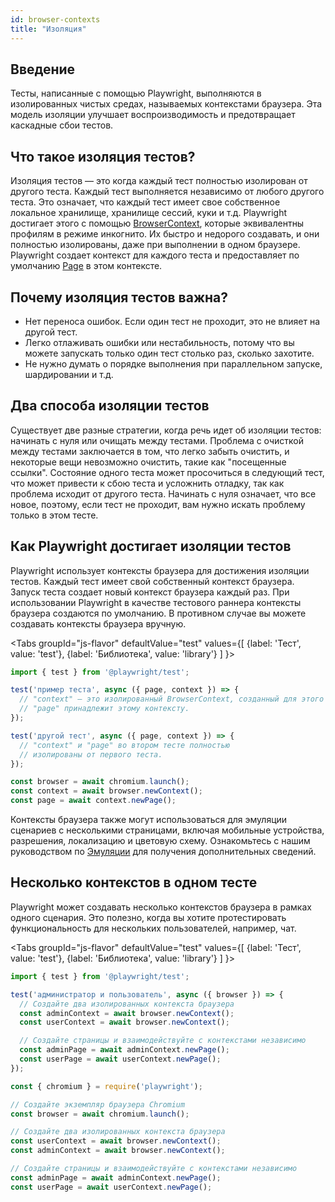 ```yaml
---
id: browser-contexts
title: "Изоляция"
---
```


## Введение

Тесты, написанные с помощью Playwright, выполняются в изолированных чистых средах, называемых контекстами браузера. Эта модель изоляции улучшает воспроизводимость и предотвращает каскадные сбои тестов.

## Что такое изоляция тестов?

Изоляция тестов — это когда каждый тест полностью изолирован от другого теста. Каждый тест выполняется независимо от любого другого теста. Это означает, что каждый тест имеет свое собственное локальное хранилище, хранилище сессий, куки и т.д. Playwright достигает этого с помощью [BrowserContext], которые эквивалентны профилям в режиме инкогнито. Их быстро и недорого создавать, и они полностью изолированы, даже при выполнении в одном браузере. Playwright создает контекст для каждого теста и предоставляет по умолчанию [Page] в этом контексте.

## Почему изоляция тестов важна?
- Нет переноса ошибок. Если один тест не проходит, это не влияет на другой тест.
- Легко отлаживать ошибки или нестабильность, потому что вы можете запускать только один тест столько раз, сколько захотите.
- Не нужно думать о порядке выполнения при параллельном запуске, шардировании и т.д.

## Два способа изоляции тестов

Существует две разные стратегии, когда речь идет об изоляции тестов: начинать с нуля или очищать между тестами. Проблема с очисткой между тестами заключается в том, что легко забыть очистить, и некоторые вещи невозможно очистить, такие как "посещенные ссылки". Состояние одного теста может просочиться в следующий тест, что может привести к сбою теста и усложнить отладку, так как проблема исходит от другого теста. Начинать с нуля означает, что все новое, поэтому, если тест не проходит, вам нужно искать проблему только в этом тесте.

## Как Playwright достигает изоляции тестов

Playwright использует контексты браузера для достижения изоляции тестов. Каждый тест имеет свой собственный контекст браузера. Запуск теста создает новый контекст браузера каждый раз. При использовании Playwright в качестве тестового раннера контексты браузера создаются по умолчанию. В противном случае вы можете создавать контексты браузера вручную.

<Tabs
  groupId="js-flavor"
  defaultValue="test"
  values={[
    {label: 'Тест', value: 'test'},
    {label: 'Библиотека', value: 'library'}
  ]
}>
<TabItem value="test">

```js
import { test } from '@playwright/test';

test('пример теста', async ({ page, context }) => {
  // "context" — это изолированный BrowserContext, созданный для этого конкретного теста.
  // "page" принадлежит этому контексту.
});

test('другой тест', async ({ page, context }) => {
  // "context" и "page" во втором тесте полностью
  // изолированы от первого теста.
});
```

</TabItem>
<TabItem value="library">

```js
const browser = await chromium.launch();
const context = await browser.newContext();
const page = await context.newPage();
```

</TabItem>
</Tabs>

Контексты браузера также могут использоваться для эмуляции сценариев с несколькими страницами, включая мобильные устройства, разрешения, локализацию и цветовую схему. Ознакомьтесь с нашим руководством по [Эмуляции](./emulation.mdx) для получения дополнительных сведений.

## Несколько контекстов в одном тесте

Playwright может создавать несколько контекстов браузера в рамках одного сценария. Это полезно, когда вы хотите протестировать функциональность для нескольких пользователей, например, чат.

<Tabs
  groupId="js-flavor"
  defaultValue="test"
  values={[
    {label: 'Тест', value: 'test'},
    {label: 'Библиотека', value: 'library'}
  ]
}>
<TabItem value="test">

```js
import { test } from '@playwright/test';

test('администратор и пользователь', async ({ browser }) => {
  // Создайте два изолированных контекста браузера
  const adminContext = await browser.newContext();
  const userContext = await browser.newContext();

  // Создайте страницы и взаимодействуйте с контекстами независимо
  const adminPage = await adminContext.newPage();
  const userPage = await userContext.newPage();
});
```

</TabItem>
<TabItem value="library">

```js
const { chromium } = require('playwright');

// Создайте экземпляр браузера Chromium
const browser = await chromium.launch();

// Создайте два изолированных контекста браузера
const userContext = await browser.newContext();
const adminContext = await browser.newContext();

// Создайте страницы и взаимодействуйте с контекстами независимо
const adminPage = await adminContext.newPage();
const userPage = await userContext.newPage();
```

</TabItem>
</Tabs>


[Accessibility]: /api/class-accessibility.mdx "Accessibility"
[Android]: /api/class-android.mdx "Android"
[AndroidDevice]: /api/class-androiddevice.mdx "AndroidDevice"
[AndroidInput]: /api/class-androidinput.mdx "AndroidInput"
[AndroidSocket]: /api/class-androidsocket.mdx "AndroidSocket"
[AndroidWebView]: /api/class-androidwebview.mdx "AndroidWebView"
[APIRequest]: /api/class-apirequest.mdx "APIRequest"
[APIRequestContext]: /api/class-apirequestcontext.mdx "APIRequestContext"
[APIResponse]: /api/class-apiresponse.mdx "APIResponse"
[APIResponseAssertions]: /api/class-apiresponseassertions.mdx "APIResponseAssertions"
[Browser]: /api/class-browser.mdx "Browser"
[BrowserContext]: /api/class-browsercontext.mdx "BrowserContext"
[BrowserServer]: /api/class-browserserver.mdx "BrowserServer"
[BrowserType]: /api/class-browsertype.mdx "BrowserType"
[CDPSession]: /api/class-cdpsession.mdx "CDPSession"
[Clock]: /api/class-clock.mdx "Clock"
[ConsoleMessage]: /api/class-consolemessage.mdx "ConsoleMessage"
[Coverage]: /api/class-coverage.mdx "Coverage"
[Dialog]: /api/class-dialog.mdx "Dialog"
[Download]: /api/class-download.mdx "Download"
[Electron]: /api/class-electron.mdx "Electron"
[ElectronApplication]: /api/class-electronapplication.mdx "ElectronApplication"
[ElementHandle]: /api/class-elementhandle.mdx "ElementHandle"
[FileChooser]: /api/class-filechooser.mdx "FileChooser"
[Frame]: /api/class-frame.mdx "Frame"
[FrameLocator]: /api/class-framelocator.mdx "FrameLocator"
[GenericAssertions]: /api/class-genericassertions.mdx "GenericAssertions"
[JSHandle]: /api/class-jshandle.mdx "JSHandle"
[Keyboard]: /api/class-keyboard.mdx "Keyboard"
[Locator]: /api/class-locator.mdx "Locator"
[LocatorAssertions]: /api/class-locatorassertions.mdx "LocatorAssertions"
[Logger]: /api/class-logger.mdx "Logger"
[Mouse]: /api/class-mouse.mdx "Mouse"
[Page]: /api/class-page.mdx "Page"
[PageAssertions]: /api/class-pageassertions.mdx "PageAssertions"
[Playwright]: /api/class-playwright.mdx "Playwright"
[PlaywrightAssertions]: /api/class-playwrightassertions.mdx "PlaywrightAssertions"
[Request]: /api/class-request.mdx "Request"
[Response]: /api/class-response.mdx "Response"
[Route]: /api/class-route.mdx "Route"
[Selectors]: /api/class-selectors.mdx "Selectors"
[SnapshotAssertions]: /api/class-snapshotassertions.mdx "SnapshotAssertions"
[TimeoutError]: /api/class-timeouterror.mdx "TimeoutError"
[Touchscreen]: /api/class-touchscreen.mdx "Touchscreen"
[Tracing]: /api/class-tracing.mdx "Tracing"
[Video]: /api/class-video.mdx "Video"
[WebError]: /api/class-weberror.mdx "WebError"
[WebSocket]: /api/class-websocket.mdx "WebSocket"
[WebSocketRoute]: /api/class-websocketroute.mdx "WebSocketRoute"
[Worker]: /api/class-worker.mdx "Worker"
[Fixtures]: /api/class-fixtures.mdx "Fixtures"
[FullConfig]: /api/class-fullconfig.mdx "FullConfig"
[FullProject]: /api/class-fullproject.mdx "FullProject"
[Location]: /api/class-location.mdx "Location"
[Test]: /api/class-test.mdx "Test"
[TestConfig]: /api/class-testconfig.mdx "TestConfig"
[TestInfo]: /api/class-testinfo.mdx "TestInfo"
[TestInfoError]: /api/class-testinfoerror.mdx "TestInfoError"
[TestOptions]: /api/class-testoptions.mdx "TestOptions"
[TestProject]: /api/class-testproject.mdx "TestProject"
[TestStepInfo]: /api/class-teststepinfo.mdx "TestStepInfo"
[WorkerInfo]: /api/class-workerinfo.mdx "WorkerInfo"
[Reporter]: /api/class-reporter.mdx "Reporter"
[Suite]: /api/class-suite.mdx "Suite"
[TestCase]: /api/class-testcase.mdx "TestCase"
[TestError]: /api/class-testerror.mdx "TestError"
[TestResult]: /api/class-testresult.mdx "TestResult"
[TestStep]: /api/class-teststep.mdx "TestStep"
[Element]: https://developer.mozilla.org/en-US/docs/Web/API/element "Element"
[EvaluationArgument]: /evaluating.mdx#evaluation-argument "EvaluationArgument"
[Promise]: https://developer.mozilla.org/en-US/docs/Web/JavaScript/Reference/Global_Objects/Promise "Promise"
[iterator]: https://developer.mozilla.org/en-US/docs/Web/JavaScript/Reference/Iteration_protocols "Iterator"
[origin]: https://developer.mozilla.org/en-US/docs/Glossary/Origin "Origin"
[selector]: https://developer.mozilla.org/en-US/docs/Web/CSS/CSS_Selectors "selector"
[Serializable]: https://developer.mozilla.org/en-US/docs/Web/JavaScript/Reference/Global_Objects/JSON/stringify#Description "Serializable"
[UIEvent.detail]: https://developer.mozilla.org/en-US/docs/Web/API/UIEvent/detail "UIEvent.detail"
[UnixTime]: https://en.wikipedia.org/wiki/Unix_time "Unix Time"
[xpath]: https://developer.mozilla.org/en-US/docs/Web/XPath "xpath"

[Array]: https://developer.mozilla.org/en-US/docs/Web/JavaScript/Reference/Global_Objects/Array "Array"
[boolean]: https://developer.mozilla.org/en-US/docs/Web/JavaScript/Data_structures#Boolean_type "Boolean"
[Buffer]: https://nodejs.org/api/buffer.html#buffer_class_buffer "Buffer"
[ChildProcess]: https://nodejs.org/api/child_process.html "ChildProcess"
[Date]: https://developer.mozilla.org/en-US/docs/Web/JavaScript/Reference/Global_Objects/Date "Date"
[Error]: https://nodejs.org/api/errors.html#errors_class_error "Error"
[EventEmitter]: https://nodejs.org/api/events.html#events_class_eventemitter "EventEmitter"
[function]: https://developer.mozilla.org/en-US/docs/Web/JavaScript/Reference/Global_Objects/Function "Function"
[FormData]: https://developer.mozilla.org/en-US/docs/Web/API/FormData "FormData"
[Map]: https://developer.mozilla.org/en-US/docs/Web/JavaScript/Reference/Global_Objects/Map "Map"
[Metadata]: https://developer.mozilla.org/en-US/docs/Web/JavaScript/Reference/Global_Objects/Object "Object&lt;string, any&gt;"
[null]: https://developer.mozilla.org/en-US/docs/Web/JavaScript/Reference/Global_Objects/null "null"
[number]: https://developer.mozilla.org/en-US/docs/Web/JavaScript/Data_structures#Number_type "Number"
[Object]: https://developer.mozilla.org/en-US/docs/Web/JavaScript/Reference/Global_Objects/Object "Object"
[Promise]: https://developer.mozilla.org/en-US/docs/Web/JavaScript/Reference/Global_Objects/Promise "Promise"
[Readable]: https://nodejs.org/api/stream.html#stream_class_stream_readable "Readable"
[ReadStream]: https://nodejs.org/api/fs.html#class-fsreadstream "ReadStream"
[RegExp]: https://developer.mozilla.org/en-US/docs/Web/JavaScript/Reference/Global_Objects/RegExp "RegExp"
[string]: https://developer.mozilla.org/en-US/docs/Web/JavaScript/Data_structures#String_type "string"
[void]: https://developer.mozilla.org/en-US/docs/Web/JavaScript/Reference/Global_Objects/undefined "void"
[URL]: https://nodejs.org/api/url.html "URL"
[URLSearchParams]: https://developer.mozilla.org/en-US/docs/Web/API/URLSearchParams "URLSearchParams"

[все доступные теги изображений]: https://mcr.microsoft.com/en-us/product/playwright/about "все доступные теги изображений"
[Регистр артефактов Microsoft]: https://mcr.microsoft.com/en-us/product/playwright/about "Регистр артефактов Microsoft"
[Dockerfile.noble]: https://github.com/microsoft/playwright/blob/main/utils/docker/Dockerfile.noble "Dockerfile.noble"
